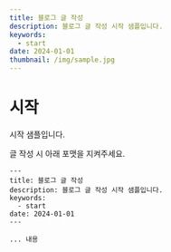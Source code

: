```yaml
---
title: 블로그 글 작성
description: 블로그 글 작성 시작 샘플입니다.
keywords:
  - start
date: 2024-01-01
thumbnail: /img/sample.jpg
---
```


# 시작

시작 샘플입니다.

글 작성 시 아래 포맷을 지켜주세요.

```mdx
---
title: 블로그 글 작성
description: 블로그 글 작성 시작 샘플입니다.
keywords:
  - start
date: 2024-01-01
---

... 내용
```